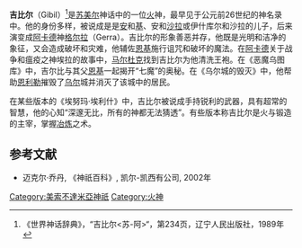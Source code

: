 '''吉比尔'''（Gibil）<ref>《世界神话辞典》，“吉比尔<苏-阿>“，第234页，辽宁人民出版社，1989年</ref>是[[苏美尔|苏美尔]]神话中的一位[[火|火]]神，最早见于公元前26世纪的神名录中。他的身份多样，被说成是是[[安努|安]]和[[祺_(女神)|基]]、安和[[沙拉_(女神)|沙拉]]或伊什库尔和沙拉的儿子，后来演变成[[阿卡德|阿卡德]]神[[格尔拉|格尔拉]]（Gerra）。吉比尔的形象善恶并存，他既是光明和洁净的象征，又会造成破坏和灾难，他辅佐[[恩基|恩基]]施行诅咒和破坏的魔法。在[[阿卡德|阿卡德]]关于战争和瘟疫之神埃拉的故事中，[[马尔杜克|马尔杜克]]找到吉比尔为他清洗王袍。在《恶魔乌图库》中，吉尔比与其父[[恩基|恩基]]一起揭开“七魔”的奥秘。在《乌尔城的毁灭》中，他帮助[[恩利勒|恩利勒]]摧毁了[[乌尔|乌尔]]城并消灭了该城中的居民。

在某些版本的《埃努玛·埃利什》中，吉比尔被说成手持锐利的武器，具有超常的智慧，他的心知“深邃无比，所有的神都无法猜透”。有些版本称吉比尔是火与锻造的主宰，掌握[[冶金学|冶炼]]之术。

== 参考文献 ==
{{Reflist}}
*迈克尔·乔丹, 《神祇百科》, 凯尔-凯西有公司, 2002年

{{中东神话}}

[[Category:美索不達米亞神祇|Category:美索不達米亞神祇]]
[[Category:火神|Category:火神]]
